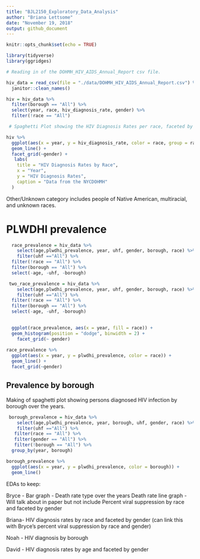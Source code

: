 ```yaml
---
title: "BJL2150_Exploratory_Data_Analysis"
author: "Briana Lettsome"
date: "November 19, 2018"
output: github_document
---
```


```r
knitr::opts_chunk$set(echo = TRUE)

library(tidyverse)
library(ggridges)
```

```r
# Reading in of the DOHMH_HIV_AIDS_Annual_Report csv file.

hiv_data = read_csv(file = "./data/DOHMH_HIV_AIDS_Annual_Report.csv") %>%
  janitor::clean_names()
```


```r
hiv = hiv_data %>%
  filter(borough == "All") %>%
  select(year, race, hiv_diagnosis_rate, gender) %>%
  filter(!race == "All")

 # Spaghetti Plot showing the HIV Diagnosis Rates per race, faceted by gender.

hiv %>%
  ggplot(aes(x = year, y = hiv_diagnosis_rate, color = race, group = race)) +
  geom_line() +
  facet_grid(~gender) +
   labs(
    title = "HIV Diagnosis Rates by Race",
    x = "Year",
    y = "HIV Diagnosis Rates",
    caption = "Data from the NYCDOHMH"
  )
```

Other/Unknown category includes people of Native American, multiracial, and unknown races.


# PLWDHI prevalence
```r
  race_prevalence = hiv_data %>%
    select(age,plwdhi_prevalence, year, uhf, gender, borough, race) %>%
    filter(uhf =="All") %>%
  filter(!race == "All") %>%
  filter(borough == "All") %>%
  select(-age, -uhf, -borough)

 two_race_prevalence = hiv_data %>%
    select(age,plwdhi_prevalence, year, uhf, gender, borough, race) %>%
    filter(uhf =="All") %>%
  filter(!race == "All") %>%
  filter(borough == "All") %>%
  select(-age, -uhf, -borough)

  
  ggplot(race_prevalence, aes(x = year, fill = race)) + 
  geom_histogram(position = "dodge", binwidth = 2) +
    facet_grid(~ gender)
  
race_prevalence %>%
  ggplot(aes(x = year, y = plwdhi_prevalence, color = race)) + 
  geom_line() +
  facet_grid(~gender)

```

## Prevalence by borough

Making of spaghetti plot showing persons diagnosed HIV infection by borough over
the years.
```r
 borough_prevalence = hiv_data %>%
    select(age,plwdhi_prevalence, year, borough, uhf, gender, race) %>%
    filter(uhf =="All") %>%
   filter(race == "All") %>%
   filter(gender == "All") %>%
   filter(!borough == "All") %>%
  group_by(year, borough)

borough_prevalence %>%
  ggplot(aes(x = year, y = plwdhi_prevalence, color = borough)) + 
  geom_line() 
```

EDAs to keep:

Bryce - 
Bar graph - Death rate type over the years
Death rate line graph - Will talk about in paper but not include
Percent viral suppression by race and faceted by gender

Briana-
HIV diagnosis rates by race and faceted by gender (can link this with Bryce’s percent viral suppression by race and gender)

Noah -
HIV diagnosis by borough

David -
HIV diagnosis rates by age and faceted by gender


